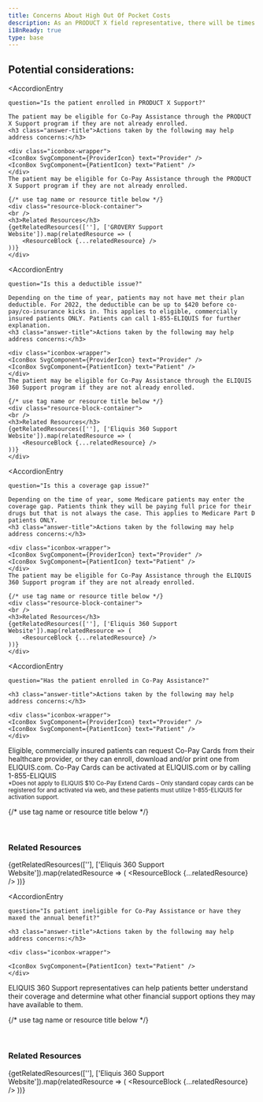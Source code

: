 ```yaml
---
title: Concerns About High Out Of Pocket Costs
description: As an PRODUCT X field representative, there will be times when questions about the PRODUCT X Support program will arise with customers.
i18nReady: true
type: base
---
```



<Progresstracker client:visible />


## Potential considerations:


<AccordionEntry 
	
	question="Is the patient enrolled in PRODUCT X Support?"
	
>
    The patient may be eligible for Co-Pay Assistance through the PRODUCT X Support program if they are not already enrolled.
    <h3 class="answer-title">Actions taken by the following may help address concerns:</h3>

	<div class="iconbox-wrapper">
    <IconBox SvgComponent={ProviderIcon} text="Provider" />
    <IconBox SvgComponent={PatientIcon} text="Patient" />
    </div>
    The patient may be eligible for Co-Pay Assistance through the PRODUCT X Support program if they are not already enrolled.

    {/* use tag name or resource title below */}
    <div class="resource-block-container">
    <br />
    <h3>Related Resources</h3>
    {getRelatedResources([''], ['GROVERY Support Website']).map(relatedResource => (
        <ResourceBlock {...relatedResource} />
    ))}
    </div>


</AccordionEntry>

<AccordionEntry 
	
	question="Is this a deductible issue?"
	
>
    Depending on the time of year, patients may not have met their plan deductible. For 2022, the deductible can be up to $420 before co-pay/co-insurance kicks in. This applies to eligible, commercially insured patients ONLY. Patients can call 1-855-ELIQUIS for further explanation.
    <h3 class="answer-title">Actions taken by the following may help address concerns:</h3>

	<div class="iconbox-wrapper">
    <IconBox SvgComponent={ProviderIcon} text="Provider" />
    <IconBox SvgComponent={PatientIcon} text="Patient" />
    </div>
    The patient may be eligible for Co-Pay Assistance through the ELIQUIS 360 Support program if they are not already enrolled.
    
    {/* use tag name or resource title below */}
    <div class="resource-block-container">
    <br />
    <h3>Related Resources</h3>
    {getRelatedResources([''], ['Eliquis 360 Support Website']).map(relatedResource => (
        <ResourceBlock {...relatedResource} />
    ))}
    </div>
</AccordionEntry>


<AccordionEntry 
	
	question="Is this a coverage gap issue?"
	
>
    Depending on the time of year, some Medicare patients may enter the coverage gap. Patients think they will be paying full price for their drugs but that is not always the case. This applies to Medicare Part D patients ONLY.
    <h3 class="answer-title">Actions taken by the following may help address concerns:</h3>

	<div class="iconbox-wrapper">
    <IconBox SvgComponent={ProviderIcon} text="Provider" />
    <IconBox SvgComponent={PatientIcon} text="Patient" />
    </div>
    The patient may be eligible for Co-Pay Assistance through the ELIQUIS 360 Support program if they are not already enrolled.
    
    {/* use tag name or resource title below */}
    <div class="resource-block-container">
    <br />
    <h3>Related Resources</h3>
    {getRelatedResources([''], ['Eliquis 360 Support Website']).map(relatedResource => (
        <ResourceBlock {...relatedResource} />
    ))}
    </div>
</AccordionEntry>

<AccordionEntry 
	
	question="Has the patient enrolled in Co-Pay Assistance?"
	
>
    <h3 class="answer-title">Actions taken by the following may help address concerns:</h3>

	<div class="iconbox-wrapper">
    <IconBox SvgComponent={ProviderIcon} text="Provider" />
    <IconBox SvgComponent={PatientIcon} text="Patient" />
    </div>
Eligible, commercially insured patients can request Co-Pay Cards from their healthcare provider, or they can enroll, download and/or print one from ELIQUIS.com. Co-Pay Cards can be activated at ELIQUIS.com or by calling 1-855-ELIQUIS
<br />
<small>\*Does not apply to ELIQUIS $10 Co-Pay Extend Cards – Only standard copay cards can be registered for and activated via web, and these patients must utilize 1-855-ELIQUIS for activation support.</small>

{/* use tag name or resource title below */}
    <div class="resource-block-container">
    <br />
    <h3>Related Resources</h3>
    {getRelatedResources([''], ['Eliquis 360 Support Website']).map(relatedResource => (
        <ResourceBlock {...relatedResource} />
    ))}
    </div>
</AccordionEntry>

<AccordionEntry 
	
	question="Is patient ineligible for Co-Pay Assistance or have they maxed the annual benefit?"
	
>
    <h3 class="answer-title">Actions taken by the following may help address concerns:</h3>

	<div class="iconbox-wrapper">

    <IconBox SvgComponent={PatientIcon} text="Patient" />
    </div>
ELIQUIS 360 Support representatives can help patients better understand their coverage and determine what other financial support options they may have available to them.

{/* use tag name or resource title below */}
    <div class="resource-block-container">
    <br />
    <h3>Related Resources</h3>
    {getRelatedResources([''], ['Eliquis 360 Support Website']).map(relatedResource => (
        <ResourceBlock {...relatedResource} />
    ))}
    </div>
</AccordionEntry>

<Checkbox 
    client:visible 
    pageIndex={3} 
    navLock="true" 
/>